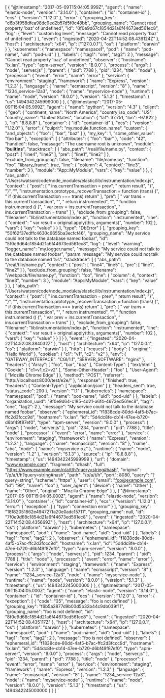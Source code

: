 [
    {
        "@timestamp": "2017-05-09T15:04:05.999Z",
        "agent": {
            "name": "elastic-node",
            "version": "3.14.0"
        },
        "container": {
            "id": "container-id"
        },
        "ecs": {
            "version": "1.12.0"
        },
        "error": {
            "grouping_key": "d6b3f958dfea98dc9ed2b57d5f0c48bb",
            "grouping_name": "Cannot read property 'baz' of undefined",
            "id": "0f0e9d67c1854d21a6f44673ed561ec8",
            "log": {
                "level": "custom log level",
                "message": "Cannot read property 'baz' of undefined"
            }
        },
        "event": {
            "ingested": "2020-04-22T14:52:08.436124Z"
        },
        "host": {
            "architecture": "x64",
            "ip": ["127.0.0.1"],
            "os": {
                "platform": "darwin"
            }
        },
        "kubernetes": {
            "namespace": "namespace1",
            "pod": {
                "name": "pod-name",
                "uid": "pod-uid"
            }
        },
        "labels": {
            "tag1": "one",
            "tag2": 2
        },
        "message": "Cannot read property 'baz' of undefined",
        "observer": {
            "hostname": "ix.lan",
            "type": "apm-server",
            "version": "8.0.0"
        },
        "process": {
            "args": [
                "node",
                "server.js"
            ],
            "parent": {
                "pid": 7788
            },
            "pid": 1234,
            "title": "node"
        },
        "processor": {
            "event": "error",
            "name": "error"
        },
        "service": {
            "environment": "staging",
            "framework": {
                "name": "Express",
                "version": "1.2.3"
            },
            "language": {
                "name": "ecmascript",
                "version": "8"
            },
            "name": "1234_service-12a3",
            "node": {
                "name": "myservice-node"
            },
            "runtime": {
                "name": "node",
                "version": "8.0.0"
            },
            "version": "5.1.3"
        },
        "timestamp": {
            "us": 1494342245999000
        }
    },
    {
        "@timestamp": "2017-05-09T15:04:05.999Z",
        "agent": {
            "name": "python",
            "version": "4.3"
        },
        "client": {
            "geo": {
                "continent_name": "North America",
                "country_iso_code": "US",
                "country_name": "United States",
                "location": {
                    "lat": 37.751,
                    "lon": -97.822
                }
            },
            "ip": "8.8.8.8"
        },
        "container": {
            "id": "container-id"
        },
        "ecs": {
            "version": "1.12.0"
        },
        "error": {
            "culprit": "my.module.function_name",
            "custom": {
                "and_objects": {
                    "foo": [
                        "bar",
                        "baz"
                    ]
                },
                "my_key": 1,
                "some_other_value": "foo bar"
            },
            "exception": [
                {
                    "attributes": {
                        "foo": "bar"
                    },
                    "code": "42",
                    "handled": false,
                    "message": "The username root is unknown",
                    "module": "__builtins__",
                    "stacktrace": [
                        {
                            "abs_path": "/real/file/name.py",
                            "context": {
                                "post": [
                                    "line4",
                                    "line5"
                                ],
                                "pre": [
                                    "line1",
                                    "line2"
                                ]
                            },
                            "exclude_from_grouping": false,
                            "filename": "file/name.py",
                            "function": "foo",
                            "library_frame": true,
                            "line": {
                                "column": 4,
                                "context": "line3",
                                "number": 3
                            },
                            "module": "App::MyModule",
                            "vars": {
                                "key": "value"
                            }
                        },
                        {
                            "abs_path": "/Users/watson/code/node_modules/elastic/lib/instrumentation/index.js",
                            "context": {
                                "post": [
                                    "    ins.currentTransaction = prev",
                                    "    return result",
                                    "}",
                                    "}",
                                    "",
                                    "Instrumentation.prototype._recoverTransaction = function (trans) {",
                                    "  if (this.currentTransaction === trans) return"
                                ],
                                "pre": [
                                    "  var trans = this.currentTransaction",
                                    "",
                                    "  return instrumented",
                                    "",
                                    "  function instrumented () {",
                                    "    var prev = ins.currentTransaction",
                                    "    ins.currentTransaction = trans"
                                ]
                            },
                            "exclude_from_grouping": false,
                            "filename": "lib/instrumentation/index.js",
                            "function": "instrumented",
                            "line": {
                                "context": "    var result = original.apply(this, arguments)",
                                "number": 102
                            },
                            "vars": {
                                "key": "value"
                            }
                        }
                    ],
                    "type": "DbError"
                }
            ],
            "grouping_key": "50f62f37edffc4630c6655ba3ecfcf46",
            "grouping_name": "My service could not talk to the database named foobar",
            "id": "5f0e9d64c1854d21a6f44673ed561ec8",
            "log": {
                "level": "warning",
                "logger_name": "my.logger.name",
                "message": "My service could not talk to the database named foobar",
                "param_message": "My service could not talk to the database named %s",
                "stacktrace": [
                    {
                        "abs_path": "/real/file/name.py",
                        "context": {
                            "post": [
                                "line4",
                                "line5"
                            ],
                            "pre": [
                                "line1",
                                "line2"
                            ]
                        },
                        "exclude_from_grouping": false,
                        "filename": "/webpack/file/name.py",
                        "function": "foo",
                        "line": {
                            "column": 4,
                            "context": "line3",
                            "number": 3
                        },
                        "module": "App::MyModule",
                        "vars": {
                            "key": "value"
                        }
                    },
                    {
                        "abs_path": "/Users/watson/code/node_modules/elastic/lib/instrumentation/index.js",
                        "context": {
                            "post": [
                                "    ins.currentTransaction = prev",
                                "    return result",
                                "}",
                                "}",
                                "",
                                "Instrumentation.prototype._recoverTransaction = function (trans) {",
                                "  if (this.currentTransaction === trans) return"
                            ],
                            "pre": [
                                "  var trans = this.currentTransaction",
                                "",
                                "  return instrumented",
                                "",
                                "  function instrumented () {",
                                "    var prev = ins.currentTransaction",
                                "    ins.currentTransaction = trans"
                            ]
                        },
                        "exclude_from_grouping": false,
                        "filename": "lib/instrumentation/index.js",
                        "function": "instrumented",
                        "line": {
                            "context": "    var result = original.apply(this, arguments)",
                            "number": 102
                        },
                        "vars": {
                            "key": "value"
                        }
                    }
                ]
            }
        },
        "event": {
            "ingested": "2020-04-22T14:52:08.384032Z"
        },
        "host": {
            "architecture": "x64",
            "ip": "127.0.0.1",
            "os": {
                "platform": "darwin"
            }
        },
        "http": {
            "request": {
                "body": {
                    "original": "Hello World"
                },
                "cookies": {
                    "c1": "v1",
                    "c2": "v2"
                },
                "env": {
                    "GATEWAY_INTERFACE": "CGI/1.1",
                    "SERVER_SOFTWARE": "nginx"
                },
                "headers": {
                    "Array": [
                        "foo",
                        "bar",
                        "baz"
                    ],
                    "Content-Type": [
                        "text/html"
                    ],
                    "Cookie": [
                        "c1=v1,c2=v2"
                    ],
                    "Some-Other-Header": [
                        "foo"
                    ],
                    "User-Agent": [
                        "Mozilla Chrome Edge"
                    ]
                },
                "method": "POST",
                "referrer": "http://localhost:8000/test/e2e/"
            },
            "response": {
                "finished": true,
                "headers": {
                    "Content-Type": [
                        "application/json"
                    ]
                },
                "headers_sent": true,
                "status_code": 200
            },
            "version": "1.1"
        },
        "kubernetes": {
            "namespace": "namespace1",
            "pod": {
                "name": "pod-name",
                "uid": "pod-uid"
            }
        },
        "labels": {
            "organization_uuid": "9f0e9d64-c185-4d21-a6f4-4673ed561ec8",
            "tag1": "one",
            "tag2": 2
        },
        "message": "My service could not talk to the database named foobar",
        "observer": {
            "ephemeral_id": "f1838cde-80dd-4af5-b7ac-ffc2d3fccc9d",
            "hostname": "ix.lan",
            "id": "5d4dc8fe-cb14-47ee-b720-d6bf49f87ef0",
            "type": "apm-server",
            "version": "8.0.0"
        },
        "process": {
            "args": [
                "node",
                "server.js"
            ],
            "pid": 1234,
            "parent": {
                "pid": 7788
            },
            "title": "node"
        },
        "processor": {
            "event": "error",
            "name": "error"
        },
        "service": {
            "environment": "staging",
            "framework": {
                "name": "Express",
                "version": "1.2.3"
            },
            "language": {
                "name": "ecmascript",
                "version": "8"
            },
            "name": "abc",
            "node": {
                "name": "myservice-xz"
            },
            "runtime": {
                "name": "node",
                "version": "1.2"
            },
            "version": "5.1.3"
        },
        "source": {
            "ip": "8.8.8.8"
        },
        "timestamp": {
            "us": 1494342245999999
        },
        "url": {
            "domain": "www.example.com",
            "fragment": "#hash",
            "full": "https://www.example.com/p/a/t/h?query=string#hash",
            "original": "/p/a/t/h?query=string#hash",
            "path": "/p/a/t/h",
            "port": 8080,
            "query": "?query=string",
            "scheme": "https"
        },
        "user": {
            "email": "foo@example.com",
            "id": "99",
            "name": "foo"
        },
        "user_agent": {
            "device": {
                "name": "Other"
            },
            "name": "Other",
            "original": "Mozilla Chrome Edge"
        }
    },
    {
        "@timestamp": "2017-05-09T15:04:05.000Z",
        "agent": {
            "name": "elastic-node",
            "version": "3.14.0"
        },
        "container": {
            "id": "container-id"
        },
        "ecs": {
            "version": "1.12.0"
        },
        "error": {
            "exception": [
                {
                    "type": "connection error"
                }
            ],
            "grouping_key": "18f82051862e494727fa20e0adc15711",
            "grouping_name": null,
            "id": "7f0e9d68c1854d21a6f44673ed561ec8"
        },
        "event": {
            "ingested": "2020-04-22T14:52:08.435669Z"
        },
        "host": {
            "architecture": "x64",
            "ip": "127.0.0.1",
            "os": {
                "platform": "darwin"
            }
        },
        "kubernetes": {
            "namespace": "namespace1",
            "pod": {
                "name": "pod-name",
                "uid": "pod-uid"
            }
        },
        "labels": {
            "tag1": "one",
            "tag2": 2
        },
        "observer": {
            "ephemeral_id": "f1838cde-80dd-4af5-b7ac-ffc2d3fccc9d",
            "hostname": "ix.lan",
            "id": "5d4dc8fe-cb14-47ee-b720-d6bf49f87ef0",
            "type": "apm-server",
            "version": "8.0.0"
        },
        "process": {
            "args": [
                "node",
                "server.js"
            ],
            "pid": 1234,
            "parent": {
                "pid": 7788
            },
            "title": "node"
        },
        "processor": {
            "event": "error",
            "name": "error"
        },
        "service": {
            "environment": "staging",
            "framework": {
                "name": "Express",
                "version": "1.2.3"
            },
            "language": {
                "name": "ecmascript",
                "version": "8"
            },
            "name": "1234_service-12a3",
            "node": {
                "name": "myservice-node"
            },
            "runtime": {
                "name": "node",
                "version": "8.0.0"
            },
            "version": "5.1.3"
        },
        "timestamp": {
            "us": 1494342245000000
        }
    },
    {
        "@timestamp": "2017-05-09T15:04:05.000Z",
        "agent": {
            "name": "elastic-node",
            "version": "3.14.0"
        },
        "container": {
            "id": "container-id"
        },
        "ecs": {
            "version": "1.12.0"
        },
        "error": {
            "exception": [
                {
                    "code": "35",
                    "message": "foo is not defined"
                }
            ],
            "grouping_key": "f6b5a2877d9b00d5b32b44c9db039f11",
            "grouping_name": "foo is not defined",
            "id": "8f0e9d68c1854d21a6f44673ed561ec8"
        },
        "event": {
            "ingested": "2020-04-22T14:52:08.435117Z"
        },
        "host": {
            "architecture": "x64",
            "ip": "127.0.0.1",
            "os": {
                "platform": "darwin"
            }
        },
        "kubernetes": {
            "namespace": "namespace1",
            "pod": {
                "name": "pod-name",
                "uid": "pod-uid"
            }
        },
        "labels": {
            "tag1": "one",
            "tag2": 2
        },
        "message": "foo is not defined",
        "observer": {
            "ephemeral_id": "f1838cde-80dd-4af5-b7ac-ffc2d3fccc9d",
            "hostname": "ix.lan",
            "id": "5d4dc8fe-cb14-47ee-b720-d6bf49f87ef0",
            "type": "apm-server",
            "version": "8.0.0"
        },
        "process": {
            "args": [
                "node",
                "server.js"
            ],
            "pid": 1234,
            "parent": {
                "pid": 7788
            },
            "title": "node"
        },
        "processor": {
            "event": "error",
            "name": "error"
        },
        "service": {
            "environment": "staging",
            "framework": {
                "name": "Express",
                "version": "1.2.3"
            },
            "language": {
                "name": "ecmascript",
                "version": "8"
            },
            "name": "1234_service-12a3",
            "node": {
                "name": "myservice-node"
            },
            "runtime": {
                "name": "node",
                "version": "8.0.0"
            },
            "version": "5.1.3"
        },
        "timestamp": {
            "us": 1494342245000000
        }
    }
]
`

<DocCode children={snippet} />